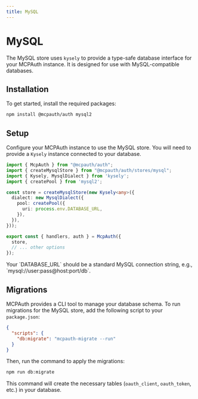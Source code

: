 ```yaml
---
title: MySQL
---
```



# MySQL

The MySQL store uses `kysely` to provide a type-safe database interface for your MCPAuth instance. It is designed for use with MySQL-compatible databases.

## Installation

To get started, install the required packages:

```bash
npm install @mcpauth/auth mysql2
```

## Setup

Configure your MCPAuth instance to use the MySQL store. You will need to provide a `Kysely` instance connected to your database.

```typescript filename="auth.ts"
import { McpAuth } from "@mcpauth/auth";
import { createMysqlStore } from "@mcpauth/auth/stores/mysql";
import { Kysely, MysqlDialect } from 'kysely';
import { createPool } from 'mysql2';

const store = createMysqlStore(new Kysely<any>({
  dialect: new MysqlDialect({
    pool: createPool({
      uri: process.env.DATABASE_URL,
    }),
  }),
}));

export const { handlers, auth } = McpAuth({
  store,
  // ... other options
});
```

<Callout type="info">
  Your `DATABASE_URL` should be a standard MySQL connection string, e.g., `mysql://user:pass@host:port/db`.
</Callout>

## Migrations

MCPAuth provides a CLI tool to manage your database schema. To run migrations for the MySQL store, add the following script to your `package.json`:

```json filename="package.json"
{
  "scripts": {
    "db:migrate": "mcpauth-migrate --run"
  }
}
```

Then, run the command to apply the migrations:

```bash
npm run db:migrate
```

This command will create the necessary tables (`oauth_client`, `oauth_token`, etc.) in your database.
